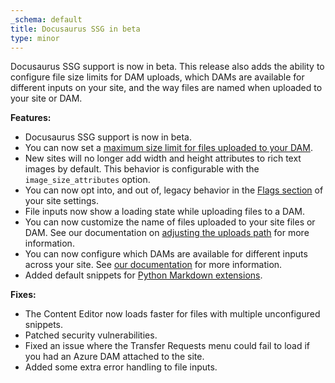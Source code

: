 ```yaml
---
_schema: default
title: Docusaurus SSG in beta
type: minor
---
```

Docusaurus SSG support is now in beta. This release also adds the ability to configure file size limits for DAM uploads, which DAMs are available for different inputs on your site, and the way files are named when uploaded to your site or DAM.

**Features:**

* Docusaurus SSG support is now in beta.
* You can now set a [maximum size limit for files uploaded to your DAM](/documentation/articles/managing-your-connected-dams/#limiting-size-of-uploads-to-your-dam).
* New sites will no longer add width and height attributes to rich text images by default. This behavior is configurable with the `image_size_attributes` option.
* You can now opt into, and out of, legacy behavior in the [Flags section](/documentation/articles/activating-flags/) of your site settings.
* File inputs now show a loading state while uploading files to a DAM.
* You can now customize the name of files uploaded to your site files or DAM. See our documentation on [adjusting the uploads path](/documentation/articles/adjusting-the-uploads-path/) for more information.
* You can now configure which DAMs are available for different inputs across your site. See [our documentation](/documentation/articles/managing-your-connected-dams/#determine-where-on-the-site-your-dam-can-be-used) for more information.
* Added default snippets for [Python Markdown extensions](/documentation/articles/editing-with-python-markdown/).

**Fixes:**

* The Content Editor now loads faster for files with multiple unconfigured snippets.
* Patched security vulnerabilities.
* Fixed an issue where the Transfer Requests menu could fail to load if you had an Azure DAM attached to the site.
* Added some extra error handling to file inputs.